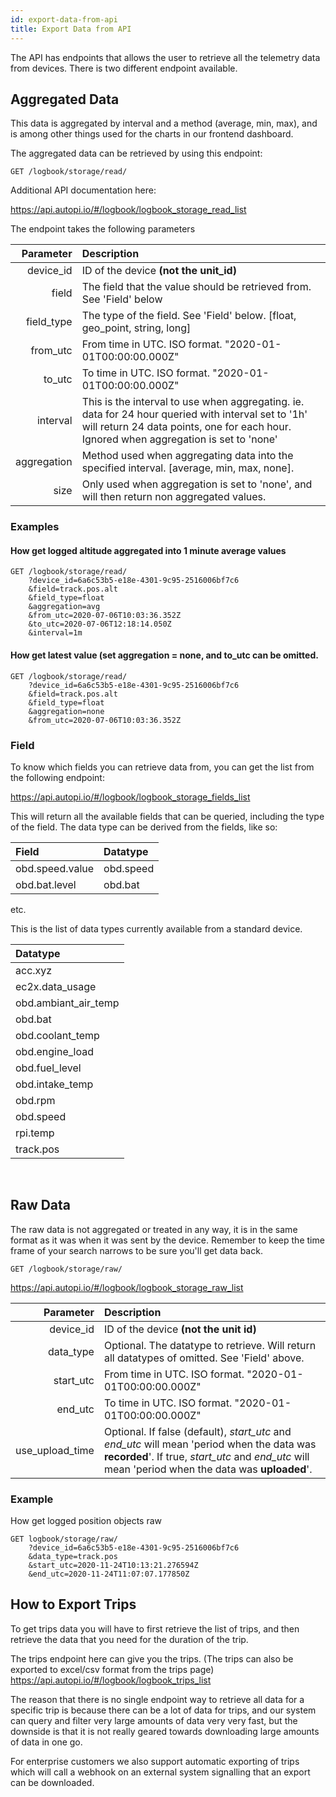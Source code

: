 ```yaml
---
id: export-data-from-api
title: Export Data from API
---
```


The API has endpoints that allows the user to retrieve all the telemetry data from devices.
There is two different endpoint available.

## Aggregated Data
This data is aggregated by interval and a method (average, min, max), and is among other
things used for the charts in our frontend dashboard.

The aggregated data can be retrieved by using this endpoint:

```
GET /logbook/storage/read/
```

Additional API documentation here:

https://api.autopi.io/#/logbook/logbook_storage_read_list

The endpoint takes the following parameters

| Parameter | Description  |
| -------------: | :---------- |
|  device_id | ID of the device **(not the unit_id)** |
|  field | The field that the value should be retrieved from. See 'Field' below |
|  field_type | The type of the field. See 'Field' below. [float, geo_point, string, long] |
|  from_utc | From time in UTC. ISO format. "2020-01-01T00:00:00.000Z" |
|  to_utc | To time in UTC. ISO format. "2020-01-01T00:00:00.000Z" |
|  interval | This is the interval to use when aggregating. ie. data for 24 hour queried with interval set to '1h' will return 24 data points, one for each hour. Ignored when aggregation is set to 'none' |
|  aggregation | Method used when aggregating data into the specified interval. [average, min, max, none]. |
|  size | Only used when aggregation is set to 'none', and will then return non aggregated values. |

### Examples

#### How get logged altitude aggregated into 1 minute average values

```
GET /logbook/storage/read/
    ?device_id=6a6c53b5-e18e-4301-9c95-2516006bf7c6
    &field=track.pos.alt
    &field_type=float
    &aggregation=avg
    &from_utc=2020-07-06T10:03:36.352Z
    &to_utc=2020-07-06T12:18:14.050Z
    &interval=1m
```

#### How get latest value (set aggregation = none, and to_utc can be omitted.

```
GET /logbook/storage/read/
    ?device_id=6a6c53b5-e18e-4301-9c95-2516006bf7c6
    &field=track.pos.alt
    &field_type=float
    &aggregation=none
    &from_utc=2020-07-06T10:03:36.352Z
```

### Field

To know which fields you can retrieve data from, you can get the list from the following endpoint:

https://api.autopi.io/#/logbook/logbook_storage_fields_list

This will return all the available fields that can be queried, including the type of the field.
The data type can be derived from the fields, like so:

| Field | Datatype |
| :---- | :------- |
| obd.speed.value | obd.speed |
| obd.bat.level | obd.bat |

etc.

This is the list of data types currently available from a standard device.

| Datatype       | 
| :------------- |
| acc.xyz |
| ec2x.data_usage |
| obd.ambiant_air_temp |
| obd.bat |
| obd.coolant_temp |
| obd.engine_load |
| obd.fuel_level |
| obd.intake_temp |
| obd.rpm |
| obd.speed |
| rpi.temp |
| track.pos |
​
## Raw Data
The raw data is not aggregated or treated in any way, it is in the same format as it was when it was sent by the device. Remember to keep the time frame of your search narrows to be sure you'll get data back.

```
GET /logbook/storage/raw/
```

https://api.autopi.io/#/logbook/logbook_storage_raw_list

| Parameter       | Description  |
| -------------: | :---------- |
|  device_id | ID of the device **(not the unit id)** |
|  data_type | Optional. The datatype to retrieve. Will return all datatypes of omitted. See 'Field' above. |
|  start_utc | From time in UTC. ISO format. "2020-01-01T00:00:00.000Z" |
|  end_utc | To time in UTC. ISO format. "2020-01-01T00:00:00.000Z" |
|  use_upload_time | Optional. If false (default), *start_utc* and *end_utc* will mean 'period when the data was **recorded**'. If true, *start_utc* and *end_utc* will mean 'period when the data was **uploaded**'. |

### Example 
How get logged position objects raw

```
GET logbook/storage/raw/
    ?device_id=6a6c53b5-e18e-4301-9c95-2516006bf7c6
    &data_type=track.pos
    &start_utc=2020-11-24T10:13:21.276594Z
    &end_utc=2020-11-24T11:07:07.177850Z
```

## How to Export Trips

To get trips data you will have to first retrieve the list of trips, and then retrieve the data
that you need for the duration of the trip.

The trips endpoint here can give you the trips. (The trips can also be exported to excel/csv
format from the trips page) https://api.autopi.io/#/logbook/logbook_trips_list

The reason that there is no single endpoint way to retrieve all data for a specific trip is because
there can be a lot of data for trips, and our system can query and filter very large amounts of data
very very fast, but the downside is that it is not really geared towards downloading large amounts
of data in one go.

For enterprise customers we also support automatic exporting of trips which will call a webhook on
an external system signalling that an export can be downloaded.


